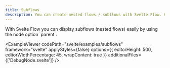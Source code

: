 ```yaml
---
title: Subflows
description: You can create nested flows / subflows with Svelte Flow. Here you can see how to implement them.
---
```



<ExampleLayout>
With Svelte Flow you can display subflows (nested flows) easily by using the node option `parent`.

<ExampleViewer
  codePath="svelte/examples/subflows"
  framework="svelte"
  applyStyles={false}
  options={{ editorHeight: 500, editorWidthPercentage: 45, wrapContent: true }}
  additionalFiles={['DebugNode.svelte']}
/>

</ExampleLayout>
